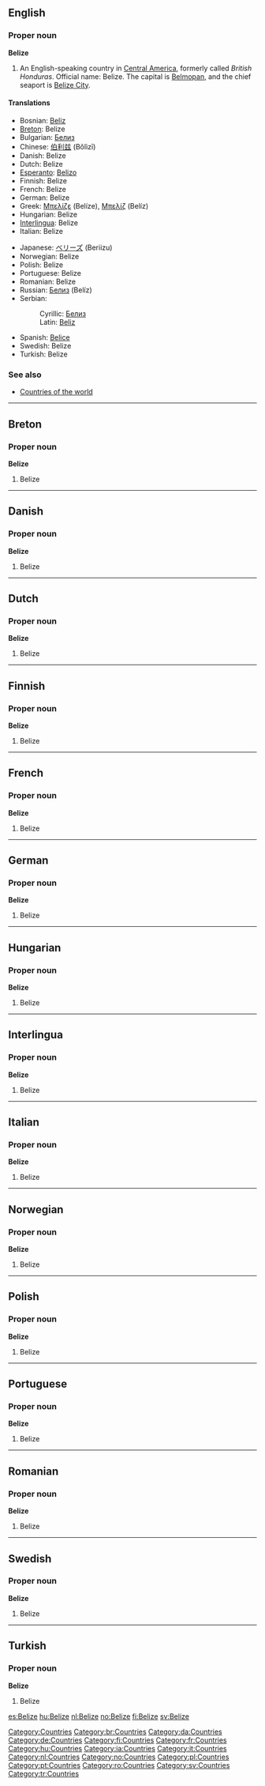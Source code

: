 ==English==

===Proper noun===
'''Belize'''

# An English-speaking country in [[Central America]], formerly called ''British Honduras''. Official name: Belize. The capital is [[Belmopan]], and the chief seaport is [[Belize City]].

====Translations====
{{top}}
*Bosnian: [[Beliz#Bosnian|Beliz]] {{m}}
*[[Breton]]: Belize
*Bulgarian: [[Белиз#Bulgarian|Белиз]]
*Chinese: [[伯利兹]] (Bǒlìzī)
*Danish: Belize
*Dutch: Belize
*[[Esperanto]]: [[Belizo]]
*Finnish: Belize
*French: Belize
*German: Belize
*Greek: [[Μπελίζε]] (Belíze), [[Μπελίζ]] (Belíz)
*Hungarian: Belize
*[[Interlingua]]: Belize
*Italian: Belize
{{mid}}
*Japanese: [[ベリーズ]] (Beriizu)
*Norwegian: Belize
*Polish: Belize
*Portuguese: Belize
*Romanian: Belize
*Russian: [[Белиз#Russian|Белиз]] (Belíz) {{m}}
*Serbian:
*:Cyrillic: [[Белиз#Serbian|Белиз]] {{m}}
*:Latin: [[Beliz#Serbian|Beliz]] {{m}}
*Spanish: [[Belice]]
*Swedish: Belize
*Turkish: Belize
{{bottom}}

===See also===
*[[Countries of the world]]


----
==Breton==
===Proper noun===
'''Belize'''
#Belize

----
==Danish==
===Proper noun===
'''Belize'''
#Belize

----
==Dutch==
===Proper noun===
'''Belize'''
#Belize

----
==Finnish==
===Proper noun===
'''Belize'''
#Belize

----
==French==
===Proper noun===
'''Belize'''
#Belize

----
==German==
===Proper noun===
'''Belize'''
#Belize

----
==Hungarian==
===Proper noun===
'''Belize'''
#Belize

----
==Interlingua==
===Proper noun===
'''Belize'''
#Belize

----
==Italian==
===Proper noun===
'''Belize'''
#Belize

----
==Norwegian==
===Proper noun===
'''Belize'''
#Belize

----
==Polish==
===Proper noun===
'''Belize'''
#Belize

----
==Portuguese==
===Proper noun===
'''Belize'''
#Belize

----
==Romanian==
===Proper noun===
'''Belize'''
#Belize

----
==Swedish==
===Proper noun===
'''Belize'''
#Belize

----
==Turkish==
===Proper noun===
'''Belize'''
#Belize

[[Category:Countries]]
[[Category:br:Countries]]
[[Category:da:Countries]]
[[Category:de:Countries]]
[[Category:fi:Countries]]
[[Category:fr:Countries]]
[[Category:hu:Countries]]
[[Category:ia:Countries]]
[[Category:it:Countries]]
[[Category:nl:Countries]]
[[Category:no:Countries]]
[[Category:pl:Countries]]
[[Category:pt:Countries]]
[[Category:ro:Countries]]
[[Category:sv:Countries]]
[[Category:tr:Countries]]

[[es:Belize]]
[[hu:Belize]]
[[nl:Belize]]
[[no:Belize]]
[[fi:Belize]]
[[sv:Belize]]